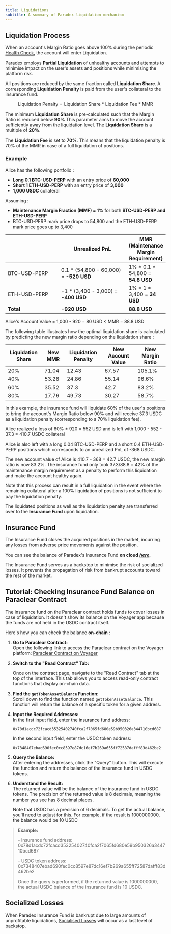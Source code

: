 ```yaml
---
title: Liquidations
subtitle: A summary of Paradex liquidation mechanism
---
```


## Liquidation Process

When an account's Margin Ratio goes above 100% during the periodic [Health Check](paradex-risk-checks#health-check), the account will enter Liquidation.

Paradex employs **Partial Liquidation** of unhealthy accounts and attempts to minimise impact on the user's assets and positions while minimising the platform risk.

All positions are reduced by the same fraction called **Liquidation Share**. A corresponding **Liquidation Penalty** is paid from the user's collateral to the insurance fund.

$$
\text{Liquidation Penalty}=\text{Liquidation Share}~*~\text{Liquidation Fee}~*~\text{MMR}
$$

The minimum **Liquidation Share** is pre-calculated such that the Margin Ratio is reduced below **90%** This parameter aims to move the account sufficiently away from the liquidation level. The **Liquidation Share** is a multiple of **20%**.

The **Liquidation Fee** is set to **70%**. This means that the liquidation penalty is 70% of the MMR in case of a full liquidation of positions.

### **Example**

Alice has the following portfolio :

* **Long 0.1 BTC-USD-PERP** with an entry price of **60,000**
* **Short 1 ETH-USD-PERP** with an entry price of **3,000**
* **1,000 USDC** collateral

Assuming :

* **Maintenance Margin Fraction (MMF) = 1%** for both **BTC-USD-PERP and ETH-USD-PERP**
* BTC-USD-PERP mark price drops to 54,800 and the ETH-USD-PERP mark price goes up to 3,400

<table><thead><tr><th width="168"></th><th width="214">Unrealized PnL</th><th>MMR (Maintenance Margin Requirement)</th></tr></thead><tbody><tr><td>BTC-USD-PERP</td><td>0.1 * (54,800 - 60,000) = <strong>-520 USD</strong></td><td>1% * 0.1 * 54,800 = <strong>54.8 USD</strong></td></tr><tr><td>ETH-USD-PERP</td><td>-1 * (3,400 - 3,000) = <strong>-400 USD</strong></td><td>1% * 1 * 3,400 = <strong>34 USD</strong></td></tr><tr><td><strong>Total</strong></td><td><strong>-920 USD</strong></td><td><strong>88.8 USD</strong></td></tr></tbody></table>

Alice's Account Value = 1,000 - 920 = 80 USD < MMR = 88.8 USD

The following table illustrates how the optimal liquidation share is calculated by predicting the new margin ratio depending on the liquidation share :

| Liquidation Share | New MMR | Liquidation Penalty | New Account Value | New Margin Ratio |
| ----------------- | ------- | ------------------- | ----------------- | ---------------- |
| 20%               | 71.04   | 12.43               | 67.57             | 105.1%           |
| 40%               | 53.28   | 24.86               | 55.14             | 96.6%            |
| 60%               | 35.52   | 37.3                | 42.7              | 83.2%            |
| 80%               | 17.76   | 49.73               | 30.27             | 58.7%            |

In this example, the insurance fund will liquidate 60% of the user's positions to bring the account's Margin Ratio below 90% and will receive 37.3 USDC as a liquidation penalty (corresponding to a 70% liquidation fee).

Alice realized a loss of 60% \* 920 = 552 USD and is left with 1,000 - 552 - 37.3 = 410.7 USDC collateral

Alice is also left with a long 0.04 BTC-USD-PERP and a short 0.4 ETH-USD-PERP positions which corresponds to an unrealized PnL of -368 USDC.

The new account value of Alice is 410.7 - 368 = 42.7 USDC, the new margin ratio is now 83.2%. The insurance fund only took 37.3/88.8 = 42% of the maintenance margin requirement as a penalty to perform this liquidation and make the account healthy again.

Note that this process can result in a full liquidation in the event where the remaining collateral after a 100% liquidation of positions is not sufficient to pay the liquidation penalty.

The liquidated positions as well as the liquidation penalty are transferred over to the **Insurance Fund** upon liquidation.

## Insurance Fund

The Insurance Fund closes the acquired positions in the market, incurring any losses from adverse price movements against the position.

You can see the balance of Paradex's Insurance Fund **on cloud** [_**here**_](https://api.prod.paradex.trade/v1/insurance)_**.**_

The Insurance Fund serves as a backstop to minimise the risk of socialized losses. It prevents the propagation of risk from bankrupt accounts toward the rest of the market.

## Tutorial: Checking Insurance Fund Balance on Paraclear Contract

<Info>
The insurance fund on the Paraclear contract holds funds to cover losses in case of liquidation. It doesn't show its balance on the Voyager app because the funds are not held in the USDC contract itself.
</Info>

Here's how you can check the balance **on-chain** :

1. **Go to Paraclear Contract:**\
   Open the following link to access the Paraclear contract on the Voyager platform: [Paraclear Contract on Voyager](https://voyager.prod.paradex.trade/contract/0x03ca9388f8d4e04adecbd7b06b9b24a33030a593522248a7bddd87afc0b61a0c)
2.  **Switch to the "Read Contract" Tab:**

    Once on the contract page, navigate to the "Read Contract" tab at the top of the interface. This tab allows you to access read-only contract functions that display on-chain data.
3. **Find the `getTokenAssetBalance` Function**:\
   Scroll down to find the function named `getTokenAssetBalance`. This function will return the balance of a specific token for a given address.
4.  **Input the Required Addresses:**\
    In the first input field, enter the insurance fund address:

    `0x78d1acdc72fcacd35325402740fca2f7065fd680e59b950326a344710bcd687`

    In the second input field, enter the USDC token address:

    `0x7348407ebad690fec0cc8597e87dc16ef7b269a655ff72587dafff83d462be2`
5. **Query the Balance:**\
   After entering the addresses, click the "Query" button. This will execute the function and return the balance of the insurance fund in USDC tokens.
6.  **Understand the Result:**\
    The returned value will be the balance of the insurance fund in USDC tokens. The precision of the returned value is 8 decimals, meaning the number you see has 8 decimal places.

    Note that USDC has a precision of 6 decimals. To get the actual balance, you'll need to adjust for this. For example, if the result is 1000000000, the balance would be 10 USDC

> **Example:**
>
> \- Insurance fund address: 0x78d1acdc72fcacd35325402740fca2f7065fd680e59b950326a344710bcd687
>
> \- USDC token address: 0x7348407ebad690fec0cc8597e87dc16ef7b269a655ff72587dafff83d462be2
>
> Once the query is performed, if the returned value is 1000000000, the actual USDC balance of the insurance fund is 10 USDC.

## Socialized Losses

When Paradex Insurance Fund is bankrupt due to large amounts of unprofitable liquidations, [Socialised Losses](socialized-losses) will occur as a last level of backstop.
